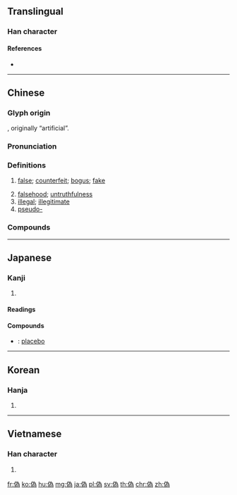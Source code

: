 {{also|伪|僞}}
==Translingual==

===Han character===
{{Han char|rn=9|rad=人|as=09|sn=11|four=22227|canj=OIKF|ids=⿰亻為}}

====References====
* {{Han ref|kx=0112.071|dkj=00927|hdz=10195.040|uh=507D|ud=20605|bh=B0B0|bd=45232}}

----

==Chinese==
{{zh-forms|s=伪|t2=僞}}

===Glyph origin===
{{Han compound|亻|為|t1=man|t2=to make|ls=psc|c1=s|c2=p}}, originally “artificial”.

===Pronunciation===
{{zh-pron
|m=偽
|c=ngai6
|h=pfs=ngúi
|mn=gūi
|w=3hhue
|mc=y
|oc=y
|cat=a,n
}}

===Definitions===
{{zh-hanzi}}

# [[false]]; [[counterfeit]]; [[bogus]]; [[fake]]
#: {{zh-x|虛偽|hypocritical; hypocrisy}}
#: {{zh-x|偽造|to forge; to counterfeit}}
#: {{zh-x|偽鈔|counterfeit banknote}}
#: {{zh-x|偽政權|puppet government}}
# [[falsehood]]; [[untruthfulness]]
# [[illegal]]; [[illegitimate]]
# [[pseudo-]]
#:{{zh-x|偽麻黃鹼|pseudoephedrine}}

===Compounds===
{{zh-der|偽鈔|偽軍|偽君子|偽劣|偽麻黃鹼|偽善|偽飾|偽書|偽託|偽造|偽證|偽政府|偽譔|偽裝|偽足|偽作|虛偽|乘偽行詐|作偽|偽品|偽國|偽幣|偽政權|偽本|偽滿洲國|偽組織|偽經|偽藥|偽裝滲透|偽造文書|別裁偽體|去偽存真|情偽|真偽|真偽莫辨|矯言偽行|矯飾偽行|詐偽|邪偽|飾偽}}

----

==Japanese==

===Kanji===
{{ja-kanji|grade=c|rs=人09|style=s|kyu=僞}}

# {{defn|lang=ja|sort=人09}}

====Readings====
{{ja-readings|goon=[[が]] (ga), [[ぎ]] (gi)|kanon=[[が]] (ga), [[ぎ]] (gi)|kanyoon=[[か]] (ka)|kun=[[いつわる]] (itsuwaru), [[にせ]] (nise), [[いつわり]] (itsuwari)}}

====Compounds====
{{der-top|Compounds}}
* {{ja-r|偽薬|ぎやく}}: [[placebo]]
{{der-bottom}}

----

==Korean==

===Hanja===
{{ko-hanja|hangeul=위|mr=wi}}

# {{defn|lang=ko|sort=人09}}

----

==Vietnamese==

===Han character===
{{vi-hantu|[[nguỵ]]|rs=人09}}

# {{defn|lang=vi|sort=人09}}

[[fr:偽]]
[[ko:偽]]
[[hu:偽]]
[[mg:偽]]
[[ja:偽]]
[[pl:偽]]
[[sv:偽]]
[[th:偽]]
[[chr:偽]]
[[zh:偽]]